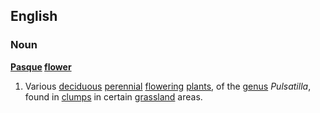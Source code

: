 ==English==
===Noun===
'''[[Pasque]] [[flower]]'''
{{wikipedia}}
# Various [[deciduous]] [[perennial]] [[flower]]ing [[plant]]s, of the [[genus]] ''Pulsatilla'', found in [[clump]]s in certain [[grassland]] areas.